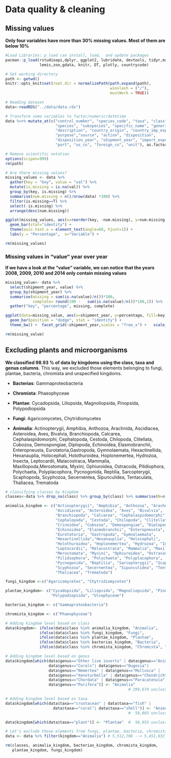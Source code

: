 # Data quality & cleaning

## Missing values

**Only four variables have more than 30% missing values. Most of them are below 10%**

```r
#Load Libraries: p_load can install, load,  and update packages
pacman::p_load(rstudioapi,dplyr, ggplot2, lubridate, devtools, tidyr,magrittr, 
               lemis,zoo,gdata, knitr, DT, plotly, countrycode)

# Set working directory 
path <- getwd()
knitr::opts_knit$set(root.dir = normalizePath(path.expand(path), 
                                              winslash = ("/"), 
                                              mustWork = TRUE))

# Reading dataset 
data<-readRDS("../data/data.rds")

# Transform some variables to factor/numeric/datetime
data %<>% mutate_at(c("control_number", "species_code", "taxa", "class", "genus",
                      "species", "subspecies", "specific_name", "generic_name",
                      "description", "country_origin", "country_imp_exp", 
                      "purpose","source", "action", "disposition", 
                      "disposition_year", "shipment_year", "import_export",
                      "port", "us_co", "foreign_co", "unit"), as.factor)

# Remove scientific notation
options(scipen=999)
rm(path)

```

```r
# Are there missing values?
missing_values <- data %>%
  gather(key = "key", value = "val") %>%
  mutate(is.missing = is.na(val)) %>%
  group_by(key, is.missing) %>%
  summarise(num.missing = n()/nrow(data) *100) %>%
  filter(is.missing==T) %>%
  select(-is.missing) %>%
  arrange(desc(num.missing)) 

ggplot(missing_values, aes(x=reorder(key, -num.missing), y=num.missing, fill=key)) +
  geom_bar(stat="identity") + 
  theme(axis.text.x = element_text(angle=60, hjust=1)) +
  labs(y = "Percentage",  x="Variable") +

rm(missing_values)
```

### Missing values in "value" year over year
**If we have a look at the "value" variable, we can notice that the years 2008, 2009, 2010 and 2014 only contain missing values**

```r
missing_value<- data %>%
  select(shipment_year, value) %>%
  group_by(shipment_year) %>%
  summarise(missing = sum(is.na(value)/n())*100, 
            complete= round(100 -   sum(is.na(value)/n())*100,2)) %>%
  gather("key", "percentage", missing, complete)

ggplot(data=missing_value, aes(x=shipment_year, y=percentage, fill=key)) +
  geom_bar(position = "dodge", stat = "identity") +
  theme_bw() +  facet_grid(~shipment_year,scales = "free_x") +   scale_fill_manual(values=c("springgreen4", "rosybrown"))

rm(missing_value)
```

## Excluding plants and microorganisms

**We classified 98.93 % of data by kingdoms using the class, taxa and genus columns**. This way,  we excluded those elements belonging to fungi, plantae, bacteria, chromista and unspecified kingdoms. 

* **Bacterias**: Gammaproteobacteria

* **Chromista**: Phaeophyceae

* **Plantae**: Cycadopsida, Liliopsida, Magnoliopsida, Pinopsida, Polypodiopsida

* **Fungi**: Agaricomycetes, Chytridiomycetes	

* **Animalia**: Actinopterygii, Amphibia, Anthozoa, Arachnida, Ascidiacea, 
Asteroidea, Aves, Bivalvia, Branchiopoda, Calcarea, Cephalaspidomorphi,
Cephalopoda, Cestoda, Chilopoda, Clitellata, Cubozoa, Demospongiae, Diplopoda,
Echinoidea, Elasmobranchii, Enteropneusta, Eurotatoria,Gastropoda, Gymnolaemata,
Hexactinellida, Hexanauplia, Holocephali, Holothuroidea, Hoplonemertea, Hydrozoa,
Insecta, Leptocardii, Malacostraca, Mammalia, Maxillopoda,Merostomata, Myxini,
Ophiuroidea, Ostracoda, Pilidiophora, Polychaeta, Polyplacophora, Pycnogonida,
Reptilia, Sarcopterygii, Scaphopoda, Scyphozoa, Secernentea, Sipunculidea,
Tentaculata, Thaliacea, Trematoda

```r
# classifying classes by kingdom 
classes<-data %>% drop_na(class) %>% group_by(class) %>% summarise(N=n())

animalia_kingdom <- c("Actinopterygii", "Amphibia", "Anthozoa", "Arachnida",
                      "Ascidiacea", "Asteroidea", "Aves", "Bivalvia",
                      "Branchiopoda", "Calcarea", "Cephalaspidomorphi",
                      "Cephalopoda", "Cestoda", "Chilopoda", "Clitellata",
                      "Crinoidea", "Cubozoa", "Demospongiae", "Diplopoda",
                      "Echinoidea", "Elasmobranchii", "Enteropneusta",
                      "Eurotatoria", "Gastropoda", "Gymnolaemata",
                      "Hexactinellida","Hexanauplia", "Holocephali",
                      "Holothuroidea", "Hoplonemertea", "Hydrozoa", "Insecta",
                      "Leptocardii", "Malacostraca", "Mammalia", "Maxillopoda",
                      "Merostomata", "Myxini", "Ophiuroidea", "Ostracoda",
                      "Pilidiophora", "Polychaeta", "Polyplacophora",
                      "Pycnogonida", "Reptilia", "Sarcopterygii", "Scaphopoda",
                      "Scyphozoa", "Secernentea", "Sipunculidea", "Tentaculata",
                      "Thaliacea", "Trematoda")

fungi_kingdom <-c("Agaricomycetes", "Chytridiomycetes")

plantae_kingdom<- c("Cycadopsida", "Liliopsida", "Magnoliopsida", "Pinopsida", 
                    "Polypodiopsida", "Ulvophyceae")

bacterias_kingdom <- c("Gammaproteobacteria")

chromista_kingdom <- c("Phaeophyceae")
```

```r
# Adding kingdom level based on class
data$kingdom<- ifelse(data$class %in% animalia_kingdom, "Animalia",
               ifelse(data$class %in% fungi_kingdom, "Fungi",        
               ifelse(data$class %in% plantae_kingdom, "Plantae", 
               ifelse(data$class %in% bacterias_kingdom, "Bacteria",                 
               ifelse(data$class %in% chromista_kingdom, "Chromista", "Other"                              )))))              # 403,596 unclassified

# Adding kingdom level based on genus
data$kingdom[which(data$genus=="Other live inverts" | data$genus=="Animals" |
                   data$genus=="Corals"| data$genus=="Dugesia"|  
                   data$genus=="Nemertea" | data$genus=="Mollusca" |
                   data$genus=="Xenoturbella" | data$genus=="Chondrichthyes" |
                   data$genus=="Chordata" | data$genus=="Paracatenula" |
                   data$genus=="Porifera")] <- "Animalia"
                                                      # 299,674 unclassified

# Adding kingdom level based on taxa
data$kingdom[which(data$taxa=="crustacean" | data$taxa=="fish" | 
                     data$taxa=="coral"| data$taxa=="shell")] <- "Animalia" 
                                                      #  58,883 unclassified

data$kingdom[which(data$taxa=="plant")] <- "Plantae"  #  58,855 unclassified

# Let's exclude those elements from fungi, plantae, bacteria, chromista and unspecified kingdoms. 
data <- data %>% filter(kingdom=="Animalia") # 5,512,706 --> 5,451,832 rows

rm(classes, animalia_kingdom, bacterias_kingdom, chromista_kingdom,
   plantae_kingdom, fungi_kingdom)

```
